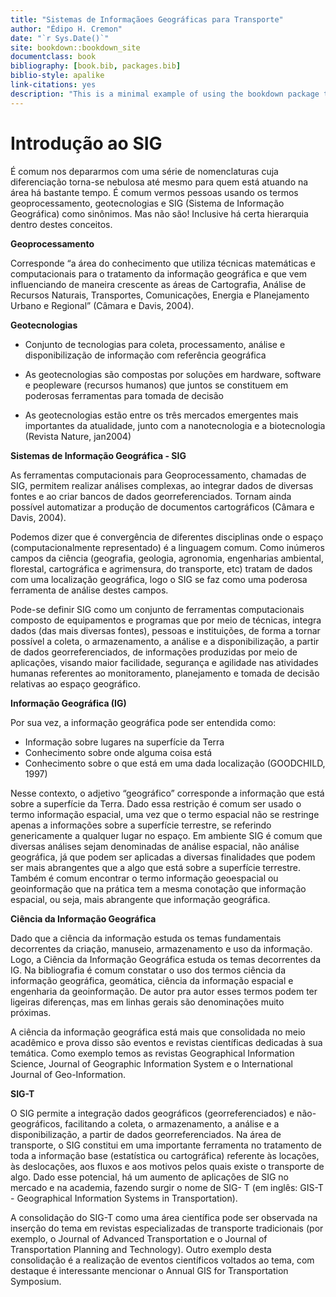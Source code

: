 --- 
title: "Sistemas de Informaçãoes Geográficas para Transporte"
author: "Édipo H. Cremon"
date: "`r Sys.Date()`"
site: bookdown::bookdown_site
documentclass: book
bibliography: [book.bib, packages.bib]
biblio-style: apalike
link-citations: yes
description: "This is a minimal example of using the bookdown package to write a book. The output format for this example is bookdown::gitbook."
---

# Introdução ao SIG

É comum nos depararmos com uma série de nomenclaturas cuja diferenciação torna-se nebulosa até mesmo para quem está atuando na área há bastante tempo. É comum vermos pessoas usando os termos geoprocessamento, geotecnologias e SIG (Sistema de Informação Geográfica) como sinônimos. Mas não são! Inclusive há certa hierarquia dentro destes conceitos.

**Geoprocessamento**

Corresponde “a área do conhecimento que utiliza técnicas matemáticas e computacionais para o tratamento da informação geográfica e que vem influenciando de maneira crescente as áreas de Cartografia, Análise de Recursos Naturais, Transportes, Comunicações, Energia e Planejamento Urbano e Regional” (Câmara e Davis, 2004).

**Geotecnologias**

* Conjunto de tecnologias para coleta, processamento, análise e disponibilização de informação com referência geográfica

* As geotecnologias são compostas por soluções em hardware, software e peopleware (recursos humanos) que juntos se constituem em poderosas ferramentas para tomada de decisão

* As geotecnologias estão entre os três mercados emergentes mais importantes da atualidade, junto com a nanotecnologia e a biotecnologia (Revista Nature, jan2004)

**Sistemas de Informação Geográfica - SIG**

As ferramentas computacionais para Geoprocessamento, chamadas de SIG, permitem realizar análises complexas, ao integrar dados de diversas fontes e ao criar bancos de dados georreferenciados. Tornam ainda possível automatizar a produção de documentos cartográficos (Câmara e Davis, 2004).

Podemos dizer que é convergência de diferentes disciplinas onde o espaço (computacionalmente representado) é a linguagem comum. Como inúmeros campos da ciência (geografia, geologia, agronomia, engenharias ambiental, florestal, cartográfica e agrimensura, do transporte, etc) tratam de dados com uma localização geográfica, logo o SIG se faz como uma poderosa ferramenta de análise destes campos.

Pode-se definir SIG como um conjunto de ferramentas computacionais composto de equipamentos e programas que por meio de técnicas, integra dados (das mais diversas fontes), pessoas e instituições, de forma a tornar possível a coleta, o armazenamento, a análise e a disponibilização, a partir de dados georreferenciados, de informações produzidas por meio de aplicações, visando maior facilidade, segurança e agilidade nas atividades humanas referentes ao monitoramento, planejamento e tomada de decisão relativas ao espaço geográfico.


**Informação Geográfica (IG)**

Por sua vez, a informação geográfica pode ser entendida como:

* Informação sobre lugares na superfície da Terra
* Conhecimento sobre onde alguma coisa está
* Conhecimento sobre o que está em uma dada localização (GOODCHILD, 1997)

Nesse contexto, o adjetivo “geográfico” corresponde a informação que está sobre a superfície da Terra. Dado essa restrição é comum ser usado o termo informação espacial, uma vez que o termo espacial não se restringe apenas a informações sobre a superfície terrestre, se referindo genericamente a qualquer lugar no espaço. Em ambiente SIG é comum que diversas análises sejam denominadas de análise espacial, não análise geográfica, já que podem ser aplicadas a diversas finalidades que podem ser mais abrangentes que a algo que está sobre a superfície terrestre. Também é comum encontrar o termo informação geoespacial ou geoinformação que na prática tem a mesma conotação que informação espacial, ou seja, mais abrangente que informação geográfica.

**Ciência da Informação Geográfica**

Dado que a ciência da informação estuda os temas fundamentais decorrentes da criação, manuseio, armazenamento e uso da informação. Logo, a Ciência da Informação Geográfica estuda os temas decorrentes da IG.
Na bibliografia é comum constatar o uso dos termos ciência da informação geográfica, geomática, ciência da informação espacial e engenharia da geoinformação. De autor pra autor esses termos podem ter ligeiras diferenças, mas em linhas gerais são denominações muito próximas.


A ciência da informação geográfica está mais que consolidada no meio acadêmico e prova disso são eventos e revistas científicas dedicadas à sua temática. Como exemplo temos as revistas Geographical Information Science, Journal of Geographic Information System e o International Journal of Geo-Information.


**SIG-T**

O SIG permite a integração dados geográficos (georreferenciados) e não-geográficos, facilitando a coleta, o armazenamento, a análise e a disponibilização, a partir de dados georreferenciados. Na área de transporte, o SIG constitui em uma importante ferramenta no tratamento de toda a informação base (estatística ou cartográfica) referente às locações, às deslocações, aos fluxos e aos motivos pelos quais existe o transporte de algo. Dado esse potencial, há um aumento de aplicações de SIG no mercado e na academia, fazendo surgir o nome de SIG- T (em inglês: GIS-T - Geographical Information Systems in Transportation).

A consolidação do SIG-T como uma área científica pode ser observada na inserção do tema em revistas especializadas de transporte tradicionais (por exemplo, o Journal of Advanced Transportation e o Journal of Transportation Planning and Technology). Outro exemplo desta consolidação é a realização de eventos científicos voltados ao tema, com destaque é interessante mencionar o Annual GIS for Transportation Symposium.


